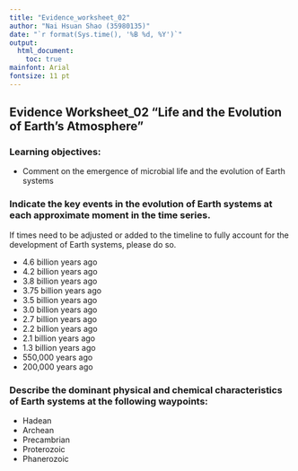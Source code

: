 ```yaml
---
title: "Evidence_worksheet_02"
author: "Nai Hsuan Shao (35980135)"
date: "`r format(Sys.time(), '%B %d, %Y')`"
output:
  html_document:
    toc: true
mainfont: Arial
fontsize: 11 pt
---
```

## Evidence Worksheet_02 “Life and the Evolution of Earth’s Atmosphere”
### Learning objectives: 
* Comment on the emergence of microbial life and the evolution of Earth systems
    
### Indicate the key events in the evolution of Earth systems at each approximate moment in the time series.
If times need to be adjusted or added to the timeline to fully account for the development of Earth systems, please do so.

* 4.6 billion years ago  
* 4.2 billion years ago  
* 3.8 billion years ago  
* 3.75 billion years ago  
* 3.5 billion years ago  
* 3.0 billion years ago  
* 2.7 billion years ago  
* 2.2 billion years ago  
* 2.1 billion years ago
* 1.3 billion years ago
* 550,000 years ago
* 200,000 years ago


### Describe the dominant physical and chemical characteristics of Earth systems at the following waypoints:  
* Hadean  
* Archean  
* Precambrian  
* Proterozoic  
* Phanerozoic  
    

